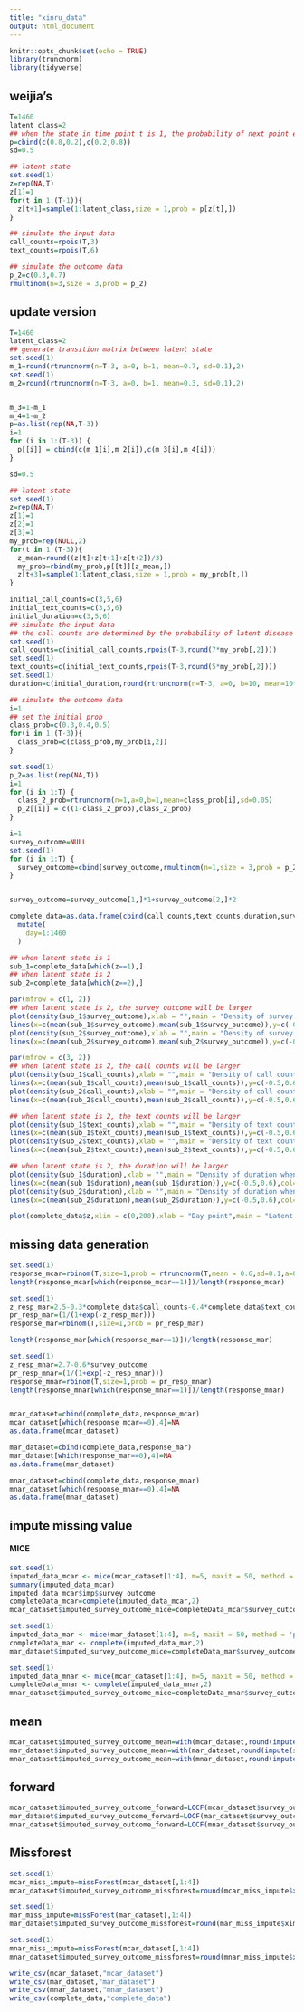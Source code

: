```yaml
---
title: "xinru_data"
output: html_document
---
```


```r
knitr::opts_chunk$set(echo = TRUE)
library(truncnorm)
library(tidyverse)
```

## weijia's

```r
T=1460
latent_class=2
## when the state in time point t is 1, the probability of next point equals to 1 is 0.8
p=cbind(c(0.8,0.2),c(0.2,0.8))
sd=0.5

## latent state
set.seed(1)
z=rep(NA,T)
z[1]=1
for(t in 1:(T-1)){
  z[t+1]=sample(1:latent_class,size = 1,prob = p[z[t],])
}

## simulate the input data
call_counts=rpois(T,3)
text_counts=rpois(T,6)

## simulate the outcome data
p_2=c(0.3,0.7)
rmultinom(n=3,size = 3,prob = p_2)
```

## update version

```r
T=1460
latent_class=2
## generate transition matrix between latent state
set.seed(1)
m_1=round(rtruncnorm(n=T-3, a=0, b=1, mean=0.7, sd=0.1),2)     
set.seed(1)
m_2=round(rtruncnorm(n=T-3, a=0, b=1, mean=0.3, sd=0.1),2)


m_3=1-m_1
m_4=1-m_2
p=as.list(rep(NA,T-3))
i=1
for (i in 1:(T-3)) {
  p[[i]] = cbind(c(m_1[i],m_2[i]),c(m_3[i],m_4[i]))
}

sd=0.5

## latent state
set.seed(1)
z=rep(NA,T)
z[1]=1
z[2]=1
z[3]=1
my_prob=rep(NULL,2)
for(t in 1:(T-3)){
  z_mean=round((z[t]+z[t+1]+z[t+2])/3)
  my_prob=rbind(my_prob,p[[t]][z_mean,])
  z[t+3]=sample(1:latent_class,size = 1,prob = my_prob[t,])
}

initial_call_counts=c(3,5,6)
initial_text_counts=c(3,5,6)
initial_duration=c(3,5,6)
## simulate the input data
## the call counts are determined by the probability of latent disease status of that day point
set.seed(1)
call_counts=c(initial_call_counts,rpois(T-3,round(7*my_prob[,2])))
set.seed(1)
text_counts=c(initial_text_counts,rpois(T-3,round(5*my_prob[,2])))
set.seed(1)
duration=c(initial_duration,round(rtruncnorm(n=T-3, a=0, b=10, mean=10*my_prob[,2], sd=2)))

## simulate the outcome data
i=1
## set the initial prob
class_prob=c(0.3,0.4,0.5)
for(i in 1:(T-3)){
  class_prob=c(class_prob,my_prob[i,2])
}

set.seed(1)
p_2=as.list(rep(NA,T))
i=1
for (i in 1:T) {
  class_2_prob=rtruncnorm(n=1,a=0,b=1,mean=class_prob[i],sd=0.05)
  p_2[[i]] = c((1-class_2_prob),class_2_prob)
}

i=1
survey_outcome=NULL
set.seed(1)
for (i in 1:T) {
  survey_outcome=cbind(survey_outcome,rmultinom(n=1,size = 3,prob = p_2[[i]]))
}


survey_outcome=survey_outcome[1,]*1+survey_outcome[2,]*2

complete_data=as.data.frame(cbind(call_counts,text_counts,duration,survey_outcome,z)) %>% 
  mutate(
    day=1:1460
  )

## when latent state is 1
sub_1=complete_data[which(z==1),]
## when latent state is 2
sub_2=complete_data[which(z==2),]

par(mfrow = c(1, 2)) 
## when latent state is 2, the survey outcome will be larger
plot(density(sub_1$survey_outcome),xlab = "",main = "Density of survey score when latent state is nondisease",cex.main=0.7,cex.lab=0.7,cex.axis=0.7)
lines(x=c(mean(sub_1$survey_outcome),mean(sub_1$survey_outcome)),y=c(-0.5,0.6),col="red",lty=2)
plot(density(sub_2$survey_outcome),xlab = "",main = "Density of survey score when latent state is disease",cex.main=0.7,cex.lab=0.7,cex.axis=0.7)
lines(x=c(mean(sub_2$survey_outcome),mean(sub_2$survey_outcome)),y=c(-0.5,0.6),col="red",lty=2)

par(mfrow = c(3, 2)) 
## when latent state is 2, the call counts will be larger
plot(density(sub_1$call_counts),xlab = "",main = "Density of call counts when latent state is nondisease",cex.main=0.7,cex.lab=0.7,cex.axis=0.7)
lines(x=c(mean(sub_1$call_counts),mean(sub_1$call_counts)),y=c(-0.5,0.6),col="red",lty=2)
plot(density(sub_2$call_counts),xlab = "",main = "Density of call counts when latent state is disease",cex.main=0.7,cex.lab=0.7,cex.axis=0.7)
lines(x=c(mean(sub_2$call_counts),mean(sub_2$call_counts)),y=c(-0.5,0.6),col="red",lty=2)

## when latent state is 2, the text counts will be larger
plot(density(sub_1$text_counts),xlab = "",main = "Density of text counts when latent state is nondisease",cex.main=0.7,cex.lab=0.7,cex.axis=0.7)
lines(x=c(mean(sub_1$text_counts),mean(sub_1$text_counts)),y=c(-0.5,0.6),col="red",lty=2)
plot(density(sub_2$text_counts),xlab = "",main = "Density of text counts when latent state is disease",cex.main=0.7,cex.lab=0.7,cex.axis=0.7)
lines(x=c(mean(sub_2$text_counts),mean(sub_2$text_counts)),y=c(-0.5,0.6),col="red",lty=2)

## when latent state is 2, the duration will be larger
plot(density(sub_1$duration),xlab = "",main = "Density of duration when latent state is nondisease",cex.main=0.7,cex.lab=0.7,cex.axis=0.7)
lines(x=c(mean(sub_1$duration),mean(sub_1$duration)),y=c(-0.5,0.6),col="red",lty=2)
plot(density(sub_2$duration),xlab = "",main = "Density of duration when latent state is disease",cex.main=0.7,cex.lab=0.7,cex.axis=0.7)
lines(x=c(mean(sub_2$duration),mean(sub_2$duration)),y=c(-0.5,0.6),col="red",lty=2)

plot(complete_data$z,xlim = c(0,200),xlab = "Day point",main = "Latent disease state plot",ylab="Latent disease status")
```

## missing data generation

```r
set.seed(1)
response_mcar=rbinom(T,size=1,prob = rtruncnorm(T,mean = 0.6,sd=0.1,a=0,b=1))
length(response_mcar[which(response_mcar==1)])/length(response_mcar)

set.seed(1)
z_resp_mar=2.5-0.3*complete_data$call_counts-0.4*complete_data$text_counts
pr_resp_mar=(1/(1+exp(-z_resp_mar)))
response_mar=rbinom(T,size=1,prob = pr_resp_mar)

length(response_mar[which(response_mar==1)])/length(response_mar)

set.seed(1)
z_resp_mnar=2.7-0.6*survey_outcome
pr_resp_mnar=(1/(1+exp(-z_resp_mnar)))
response_mnar=rbinom(T,size=1,prob = pr_resp_mnar)
length(response_mnar[which(response_mnar==1)])/length(response_mnar)


mcar_dataset=cbind(complete_data,response_mcar)
mcar_dataset[which(response_mcar==0),4]=NA
as.data.frame(mcar_dataset)

mar_dataset=cbind(complete_data,response_mar)
mar_dataset[which(response_mar==0),4]=NA
as.data.frame(mar_dataset)

mnar_dataset=cbind(complete_data,response_mnar)
mnar_dataset[which(response_mnar==0),4]=NA
as.data.frame(mnar_dataset)

```

## impute missing value

#### MICE

```r
set.seed(1)
imputed_data_mcar <- mice(mcar_dataset[1:4], m=5, maxit = 50, method = 'pmm', seed = 500)
summary(imputed_data_mcar)
imputed_data_mcar$imp$survey_outcome
completeData_mcar=complete(imputed_data_mcar,2)
mcar_dataset$imputed_survey_outcome_mice=completeData_mcar$survey_outcome

set.seed(1)
imputed_data_mar <- mice(mar_dataset[1:4], m=5, maxit = 50, method = 'pmm', seed = 500)
completeData_mar <- complete(imputed_data_mar,2)
mar_dataset$imputed_survey_outcome_mice=completeData_mar$survey_outcome

set.seed(1)
imputed_data_mnar <- mice(mcar_dataset[1:4], m=5, maxit = 50, method = 'pmm', seed = 500)
completeData_mnar <- complete(imputed_data_mnar,2)
mnar_dataset$imputed_survey_outcome_mice=completeData_mnar$survey_outcome

```

## mean
```r
mcar_dataset$imputed_survey_outcome_mean=with(mcar_dataset,round(impute(survey_outcome,mean)),0)
mar_dataset$imputed_survey_outcome_mean=with(mar_dataset,round(impute(survey_outcome,mean)),0)
mnar_dataset$imputed_survey_outcome_mean=with(mnar_dataset,round(impute(survey_outcome,mean)),0)
```

## forward
```r
mcar_dataset$imputed_survey_outcome_forward=LOCF(mcar_dataset$survey_outcome)
mar_dataset$imputed_survey_outcome_forward=LOCF(mar_dataset$survey_outcome)
mnar_dataset$imputed_survey_outcome_forward=LOCF(mnar_dataset$survey_outcome)
```

## Missforest
```r
set.seed(1)
mcar_miss_impute=missForest(mcar_dataset[,1:4])
mcar_dataset$imputed_survey_outcome_missforest=round(mcar_miss_impute$ximp$survey_outcome,0)

set.seed(1)
mar_miss_impute=missForest(mar_dataset[,1:4])
mar_dataset$imputed_survey_outcome_missforest=round(mar_miss_impute$ximp$survey_outcome,0)

set.seed(1)
mnar_miss_impute=missForest(mcar_dataset[,1:4])
mnar_dataset$imputed_survey_outcome_missforest=round(mnar_miss_impute$ximp$survey_outcome,0)
```

```r
write_csv(mcar_dataset,"mcar_dataset")
write_csv(mar_dataset,"mar_dataset")
write_csv(mnar_dataset,"mnar_dataset")
write_csv(complete_data,"complete_data")
```

